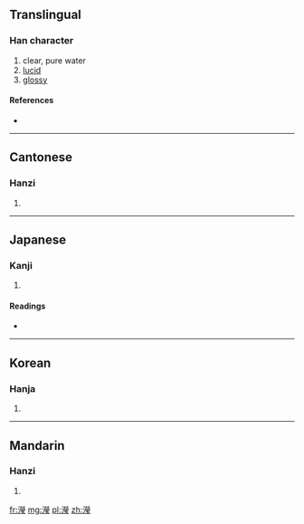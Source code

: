 {{also|滢}}
==Translingual==

===Han character===
{{Han char|rn=85|rad=水|as=15|sn=18|four=3911<sub>3</sub>|canj=水火火戈 (EFFI)}}

# clear, pure water
# [[lucid]]
# [[glossy]]

====References====
* {{Han ref|kx=0658.300|dkj=18587|dj=1068.260|hdz=31780.120|uh=7005|ud=28677|bh=EFEF|bd=61423}}

----

==Cantonese==

===Hanzi===
{{yue-hanzi|jyut=|y=ying4|sim=滢}}

# {{defn|lang=yue|sort=水15}}

----

==Japanese==

===Kanji===
{{ja-kanji|grade=|rs=水15}}

# {{defn|lang=ja|sort=水15}}

====Readings====
* {{ja-readings|on=[[えい]] (ei), [[よう]] (yō), [[けい]] (kei), [[きょう]] (kyō)|kun=[[おがわ]] (ogawa)}}

----

==Korean==

===Hanja===
{{ko-hanja|hangeul=형|eumhun=물 맑을|rv=hyeong|mr=hyŏng|y=hyeng}}

# {{defn|lang=ko|sort=水15}}

----

==Mandarin==

===Hanzi===
{{cmn-hanzi|sim=滢|pin=[[yìng]] ([[ying4]])|wg=ying<sup>4</sup>}}

# {{defn|lang=cmn|sort=水15}}

[[fr:瀅]]
[[mg:瀅]]
[[pl:瀅]]
[[zh:瀅]]